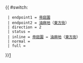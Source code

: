 {{ #switch: {{{format|}}}
  | endpoint1 = [[帝庭園]]
  | endpoint2 = [[油麻地]]（[[東方街]]）
  | direction = 2
  | status = 
  | inline = [[帝庭園]] ↔ [[油麻地]]（[[東方街]]）
  | normal =
  | full =
}}<noinclude>[[category:九龍居民巴士路線模板|1‎]]</noinclude>